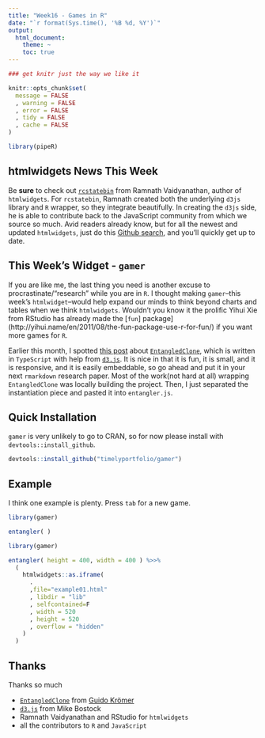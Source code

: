 ```yaml
---
title: "Week16 - Games in R"
date: "`r format(Sys.time(), '%B %d, %Y')`"
output:
  html_document:
    theme: ~
    toc: true
---
```


```r
### get knitr just the way we like it

knitr::opts_chunk$set(
  message = FALSE
  , warning = FALSE
  , error = FALSE
  , tidy = FALSE
  , cache = FALSE
)

library(pipeR)

```

## htmlwidgets News This Week

Be **sure** to check out [`rcstatebin`](https://github.com/ramnathv/rcstatebin) from Ramnath Vaidyanathan, author of `htmlwidgets`.  For `rcstatebin`, Ramnath created both the underlying `d3js` library and `R` wrapper, so they integrate beautifully.  In creating the `d3js` side, he is able to contribute back to the JavaScript community from which we source so much.  Avid readers already know, but for all the newest and updated `htmlwidgets`, just do this [Github search](https://github.com/search?o=desc&q=htmlwidgets&s=indexed&type=Code), and you'll quickly get up to date.

## This Week's Widget - `gamer`

If you are like me, the last thing you need is another excuse to procrastinate/"research" while you are in `R`.  I thought making `gamer`--this week's `htmlwidget`--would help expand our minds to think beyond charts and tables when we think `htmlwidgets`.  Wouldn't you know it the prolific Yihui Xie from RStudio has already made the [`fun`] package](http://yihui.name/en/2011/08/the-fun-package-use-r-for-fun/) if you want more games for `R`.

Earlier this month, I spotted [this post](http://cacodaemon.de/index.php?id=67) about [`EntangledClone`](https://github.com/Cacodaimon/EntangledClone), which is written in `TypeScript` with help from [`d3.js`](http://d3js.org).  It is nice in that it is fun, it is small, and it is responsive, and it is easily embeddable, so go ahead and put it in your next `rmarkdown` research paper.  Most of the work(not hard at all) wrapping `EntangledClone` was locally building the project.  Then, I just separated the instantiation piece and pasted it into `entangler.js`.


## Quick Installation

`gamer` is very unlikely to go to CRAN, so for now please install with `devtools::install_github`. 

```r
devtools::install_github("timelyportfolio/gamer")
```

## Example

I think one example is plenty.  Press `tab` for a new game.

```r
library(gamer)

entangler( )
```

```r
library(gamer)

entangler( height = 400, width = 400 ) %>>%
  (
    htmlwidgets::as.iframe(
      .
      ,file="example01.html"
      , libdir = "lib"
      , selfcontained=F
      , width = 520
      , height = 520
      , overflow = "hidden"
    )
  )
```

## Thanks

Thanks so much

- [`EntangledClone`](https://github.com/Cacodaimon/EntangledClone) from [Guido Krömer](http://www.cacodaemon.de/)
- [`d3.js`](http://d3js.org) from Mike Bostock
- Ramnath Vaidyanathan and RStudio for `htmlwidgets`
- all the contributors to `R` and `JavaScript`

